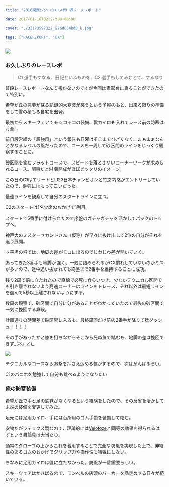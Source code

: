 ---
title: "2016関西シクロクロス#9 堺レースレポート"

date: 2017-01-16T02:27:00+00:00

cover: "./32173597322_976d654bd0_k.jpg"

tags: ["RACEREPORT", "CX"]
---

![ ](./32173597322_976d654bd0_k.jpg)

### お久しぶりのレースレポ

> C1 選手もすなる、日記といふものを、C2 選手もしてみむとて、するなり

普段レースレポートなんて書かないのですが今回は表彰台に乗ることができたので特別に。

希望が丘の悪夢が蘇る記録的大寒波が襲うという予報のもと、出来る限りの準備をして雪の積もる自宅を出発。

最初からスキーウェアでモッコモコの装備、靴カイロも入れてレース前の防寒は万全…

前日設営組の「超強風」という報告も日曜はそこまでひどくなく、まぁまぁなんとかなるレベルの風だったので、コースを一周して砂区間のラインをじっくり観察することに。

砂区間を含むフラットコースで、スピードを落とさないコーナーワークが求められるコース。関東だと湘南開成がほぼピッタリのイメージ。

この日のC1はエリートとU23日本チャンピオンと竹之内悠がエントリーしていたので、勉強にはもってこいだった。

最速ラインを観察して自分のスタートラインに立つ。

C2のスタートは1名欠席のおかげで1列目。

スタートで5番手に付けられたので序盤のガチャガチャを活かしてパックのトップへ。

神戸大のミスターセカンドさん（仮称）が早々に抜け出して2位の自分がそれを追う展開。

ド平坦の堺では、地脚の差がモロに出るのでじわじわ差が開いていく。

追ってきた3番手も地脚が強く、一気に詰められるがCX慣れしていないのかミスが多いので、途中追い抜かれても終盤まで2番手を維持することに成功。

残り2周で前に立たれたので直線で必死に食らいつき、少ないテクニカル区間でも引き離されないよう高速コーナーはラインをトレース、それ以外は最短ラインを選んで5秒以上離されないようにする。

数周の観察で、砂区間で自分に分があることがわかっていたので最後の砂区間で一気に挽回する算段。

計画通りの時間差で砂区間に入るも、最終周回だけ前の2番手が降りて猛ダッシュ！！！！

その手があったかと膝を打ちながらそこから死ぬ気で踏むも、地脚の差は挽回できず\_(:3」∠)\_

![ ](./31512745093_09d23d5e39_k.jpg)

テクニカルなコースなら追撃を押さえ込める気がするので、次はがんばるぞい。

C1のバニホを勉強して自分も跳べるようになりたい

### 俺の防寒装備

希望が丘で手と足の感覚がなくなるという経験をしたので、その反省を活かして末端の装備を変更してみた。

足元には足用カイロ、手には台所用のゴム手袋を装備して臨む。

<Amzn asin="B00BES4PV2" />

安物だがラテックス製なので、理論的には<a href="http://amzn.to/2iD1DEr" target="_blank">Velotoze</a>と同等の効果を得られるはずという目論見は大当たり。

通常のグローブの上からこれを着用することで完全な防風を実現した上で、伸縮性のあるゴムのおかげでグリップ力や操作性も犠牲にしない。

ちなみに足用カイロは役に立たなかった。防風が一番重要らしい。

スキーウェアはかさばるので、モンベルの店頭のパーカーを品定めする日々が続いている…

<Amzn asin="B08QHJN65J" />
